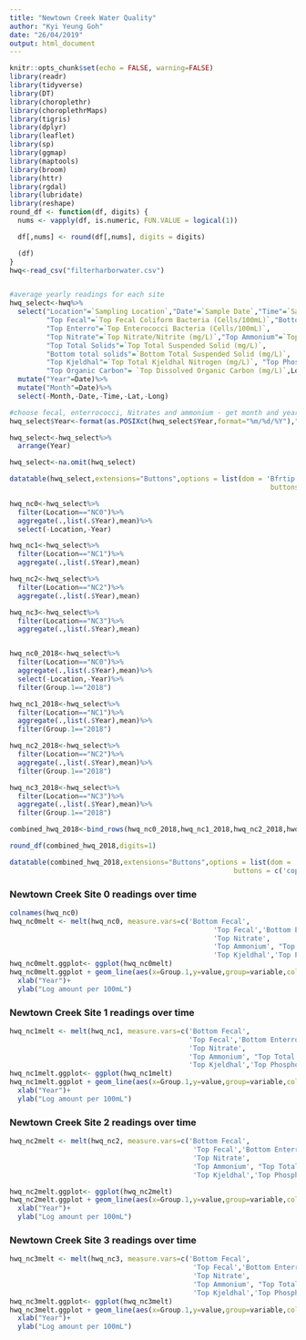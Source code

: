 ```yaml
---
title: "Newtown Creek Water Quality"
author: "Kyi Yeung Goh"
date: "26/04/2019"
output: html_document
---
```


```r
knitr::opts_chunk$set(echo = FALSE, warning=FALSE)
library(readr)
library(tidyverse)
library(DT)
library(choroplethr)
library(choroplethrMaps)
library(tigris)
library(dplyr)
library(leaflet)
library(sp)
library(ggmap)
library(maptools)
library(broom)
library(httr)
library(rgdal)
library(lubridate)
library(reshape)
round_df <- function(df, digits) {
  nums <- vapply(df, is.numeric, FUN.VALUE = logical(1))

  df[,nums] <- round(df[,nums], digits = digits)

  (df)
}
hwq<-read_csv("filterharborwater.csv")


#average yearly readings for each site 
hwq_select<-hwq%>%
  select("Location"=`Sampling Location`,"Date"=`Sample Date`,"Time"=`Sample Time`,"Bottom Fecal"=`Bottom Fecal Coliform Bacteria (Cells/100mL)`,
         "Top Fecal"=`Top Fecal Coliform Bacteria (Cells/100mL)`,"Bottom Enterro"=`Bottom Enterococci Bacteria (Cells/100mL)`,
         "Top Enterro"=`Top Enterococci Bacteria (Cells/100mL)`,
         "Top Nitrate"=`Top Nitrate/Nitrite (mg/L)`,"Top Ammonium"=`Top Ammonium (mg/L)`,
         "Top Total Solids"=`Top Total Suspended Solid (mg/L)`,
         "Bottom total solids"=`Bottom Total Suspended Solid (mg/L)`, 
         "Top Kjeldhal"=`Top Total Kjeldhal Nitrogen (mg/L)`, "Top Phosphorous"=`Top Ortho-Phosphorus (mg/L)`,"Top Silica"=`Top Silica (mg/L)`,
         "Top Organic Carbon"= `Top Dissolved Organic Carbon (mg/L)`,Long,Lat)%>%
  mutate("Year"=Date)%>%
  mutate("Month"=Date)%>%
  select(-Month,-Date,-Time,-Lat,-Long)
```

```r
#choose fecal, enterrococci, Nitrates and ammonium - get month and year 
hwq_select$Year<-format(as.POSIXct(hwq_select$Year,format="%m/%d/%Y"),"%Y")

hwq_select<-hwq_select%>%
  arrange(Year)

hwq_select<-na.omit(hwq_select)

datatable(hwq_select,extensions="Buttons",options = list(dom = 'Bfrtip',
                                                                buttons = c('copy', 'csv', 'excel', 'pdf', 'print')))
```

```r
hwq_nc0<-hwq_select%>%
  filter(Location=="NC0")%>%
  aggregate(.,list(.$Year),mean)%>%
  select(-Location,-Year)

hwq_nc1<-hwq_select%>%
  filter(Location=="NC1")%>%
  aggregate(.,list(.$Year),mean)

hwq_nc2<-hwq_select%>%
  filter(Location=="NC2")%>%
  aggregate(.,list(.$Year),mean)

hwq_nc3<-hwq_select%>%
  filter(Location=="NC3")%>%
  aggregate(.,list(.$Year),mean)


hwq_nc0_2018<-hwq_select%>%
  filter(Location=="NC0")%>%
  aggregate(.,list(.$Year),mean)%>%
  select(-Location,-Year)%>%
  filter(Group.1=="2018")

hwq_nc1_2018<-hwq_select%>%
  filter(Location=="NC1")%>%
  aggregate(.,list(.$Year),mean)%>%
  filter(Group.1=="2018")

hwq_nc2_2018<-hwq_select%>%
  filter(Location=="NC2")%>%
  aggregate(.,list(.$Year),mean)%>%
  filter(Group.1=="2018")

hwq_nc3_2018<-hwq_select%>%
  filter(Location=="NC3")%>%
  aggregate(.,list(.$Year),mean)%>%
  filter(Group.1=="2018")

combined_hwq_2018<-bind_rows(hwq_nc0_2018,hwq_nc1_2018,hwq_nc2_2018,hwq_nc3_2018)

round_df(combined_hwq_2018,digits=1)

datatable(combined_hwq_2018,extensions="Buttons",options = list(dom = 'Bfrtip',
                                                       buttons = c('copy', 'csv', 'excel', 'pdf', 'print')))
```


### Newtown Creek Site 0 readings over time
```r
colnames(hwq_nc0)
hwq_nc0melt <- melt(hwq_nc0, measure.vars=c('Bottom Fecal',
                                                  'Top Fecal','Bottom Enterro', 'Top Enterro',
                                                  'Top Nitrate',
                                                  'Top Ammonium', "Top Total Solids","Bottom total solids",
                                                  'Top Kjeldhal','Top Phosphorous','Top Silica',"Top Organic Carbon"))   
hwq_nc0melt.ggplot<- ggplot(hwq_nc0melt)
hwq_nc0melt.ggplot + geom_line(aes(x=Group.1,y=value,group=variable,colour = variable))+
  xlab("Year")+
  ylab("Log amount per 100mL")
```

### Newtown Creek Site 1 readings over time
```r
hwq_nc1melt <- melt(hwq_nc1, measure.vars=c('Bottom Fecal',
                                            'Top Fecal','Bottom Enterro', 'Top Enterro',
                                            'Top Nitrate',
                                            'Top Ammonium', "Top Total Solids","Bottom total solids",
                                            'Top Kjeldhal','Top Phosphorous','Top Silica',"Top Organic Carbon"))   
hwq_nc1melt.ggplot<- ggplot(hwq_nc1melt)
hwq_nc1melt.ggplot + geom_line(aes(x=Group.1,y=value,group=variable,colour = variable))+
  xlab("Year")+
  ylab("Log amount per 100mL")
```

### Newtown Creek Site 2 readings over time
```r
hwq_nc2melt <- melt(hwq_nc2, measure.vars=c('Bottom Fecal',
                                             'Top Fecal','Bottom Enterro', 'Top Enterro',
                                             'Top Nitrate',
                                             'Top Ammonium', "Top Total Solids","Bottom total solids",
                                             'Top Kjeldhal','Top Phosphorous','Top Silica',"Top Organic Carbon"))   

hwq_nc2melt.ggplot<- ggplot(hwq_nc2melt)
hwq_nc2melt.ggplot + geom_line(aes(x=Group.1,y=value,group=variable,colour = variable))+
  xlab("Year")+
  ylab("Log amount per 100mL")
```

### Newtown Creek Site 3 readings over time
```r
hwq_nc3melt <- melt(hwq_nc3, measure.vars=c('Bottom Fecal',
                                             'Top Fecal','Bottom Enterro', 'Top Enterro',
                                             'Top Nitrate',
                                             'Top Ammonium', "Top Total Solids","Bottom total solids",
                                             'Top Kjeldhal','Top Phosphorous','Top Silica',"Top Organic Carbon"))    
hwq_nc3melt.ggplot<- ggplot(hwq_nc3melt)
hwq_nc3melt.ggplot + geom_line(aes(x=Group.1,y=value,group=variable,colour = variable))+
  xlab("Year")+
  ylab("Log amount per 100mL")
```
